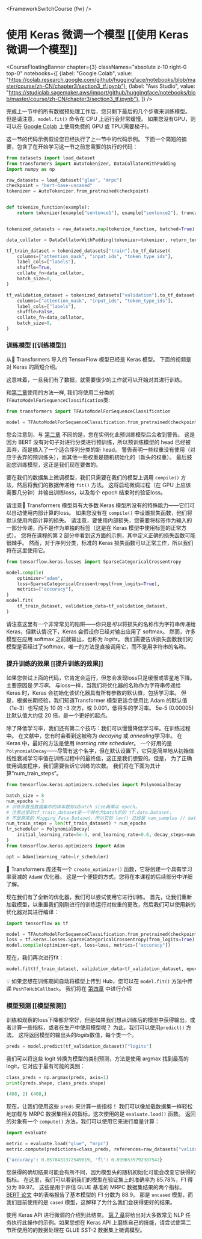 <FrameworkSwitchCourse {fw} />

# 使用 Keras 微调一个模型 [[使用 Keras 微调一个模型]]

<CourseFloatingBanner chapter={3}
  classNames="absolute z-10 right-0 top-0"
  notebooks={[
    {label: "Google Colab", value: "https://colab.research.google.com/github/huggingface/notebooks/blob/master/course/zh-CN/chapter3/section3_tf.ipynb"},
    {label: "Aws Studio", value: "https://studiolab.sagemaker.aws/import/github/huggingface/notebooks/blob/master/course/zh-CN/chapter3/section3_tf.ipynb"},
]} />

完成上一节中的所有数据预处理工作后，您只剩下最后的几个步骤来训练模型。 但是请注意，`model.fit()` 命令在 CPU 上运行会非常缓慢。 如果您没有GPU，则可以在 [Google Colab](https://colab.research.google.com/) 上使用免费的 GPU 或 TPU(需要梯子)。

这一节的代码示例假设您已经执行了上一节中的代码示例。 下面一个简短的摘要，包含了在开始学习这一节之前您需要的执行的代码：

```py
from datasets import load_dataset
from transformers import AutoTokenizer, DataCollatorWithPadding
import numpy as np

raw_datasets = load_dataset("glue", "mrpc")
checkpoint = "bert-base-uncased"
tokenizer = AutoTokenizer.from_pretrained(checkpoint)


def tokenize_function(example):
    return tokenizer(example["sentence1"], example["sentence2"], truncation=True)


tokenized_datasets = raw_datasets.map(tokenize_function, batched=True)

data_collator = DataCollatorWithPadding(tokenizer=tokenizer, return_tensors="tf")

tf_train_dataset = tokenized_datasets["train"].to_tf_dataset(
    columns=["attention_mask", "input_ids", "token_type_ids"],
    label_cols=["labels"],
    shuffle=True,
    collate_fn=data_collator,
    batch_size=8,
)

tf_validation_dataset = tokenized_datasets["validation"].to_tf_dataset(
    columns=["attention_mask", "input_ids", "token_type_ids"],
    label_cols=["labels"],
    shuffle=False,
    collate_fn=data_collator,
    batch_size=8,
)
```

### 训练模型 [[训练模型]]

从🤗 Transformers 导入的 TensorFlow 模型已经是 Keras 模型。 下面的视频是对 Keras 的简短介绍。

<Youtube id="rnTGBy2ax1c"/>

这意味着，一旦我们有了数据，就需要很少的工作就可以开始对其进行训练。

<Youtube id="AUozVp78dhk"/>

和[第二章](/course/chapter2)使用的方法一样, 我们将使用二分类的 `TFAutoModelForSequenceClassification`类: 

```py
from transformers import TFAutoModelForSequenceClassification

model = TFAutoModelForSequenceClassification.from_pretrained(checkpoint, num_labels=2)
```

您会注意到，与 [第二章](/course/chapter2) 不同的是，您在实例化此预训练模型后会收到警告。 这是因为 BERT 没有对句子对进行分类进行预训练，所以预训练模型的 head 已经被丢弃，而是插入了一个适合序列分类的新 head。 警告表明一些权重没有使用（对应于丢弃的预训练头），而其他一些权重是随机初始化的（新头的权重）。 最后鼓励您训练模型，这正是我们现在要做的。

要在我们的数据集上微调模型，我们只需要在我们的模型上调用 `compile()` 方法，然后将我们的数据传递给 `fit()` 方法。 这将启动微调过程（在 GPU 上应该需要几分钟）并输出训练loss，以及每个 epoch 结束时的验证loss。

<Tip>

请注意🤗 Transformers 模型具有大多数 Keras 模型所没有的特殊能力——它们可以自动使用内部计算的loss。 如果您没有在 `compile()` 中设置损失函数，他们将默认使用内部计算的损失。 请注意，要使用内部损失，您需要将标签作为输入的一部分传递，而不是作为单独的标签（这是在 Keras 模型中使用标签的正常方式）。 您将在课程的第 2 部分中看到这方面的示例，其中定义正确的损失函数可能很棘手。 然而，对于序列分类，标准的 Keras 损失函数可以正常工作，所以我们将在这里使用它。

</Tip>

```py
from tensorflow.keras.losses import SparseCategoricalCrossentropy

model.compile(
    optimizer="adam",
    loss=SparseCategoricalCrossentropy(from_logits=True),
    metrics=["accuracy"],
)
model.fit(
    tf_train_dataset, validation_data=tf_validation_dataset,
)
```

<Tip warning={true}>

请注意这里有一个非常常见的陷阱——你只是*可以*将损失的名称作为字符串传递给 Keras，但默认情况下，Keras 会假设你已经对输出应用了 softmax。 然而，许多模型在应用 softmax 之前就输出，也称为 *logits*。 我们需要告诉损失函数我们的模型是否经过了softmax，唯一的方法是直接调用它，而不是用字符串的名称。

</Tip>


### 提升训练的效果 [[提升训练的效果]]

<Youtube id="cpzq6ESSM5c"/>

如果您尝试上面的代码，它肯定会运行，但您会发现loss只是缓慢或零星地下降。 主要原因是*学习率*。 与loss一样，当我们将优化器的名称作为字符串传递给 Keras 时，Keras 会初始化该优化器具有所有参数的默认值，包括学习率。 但是，根据长期经验，我们知道Transformer 模型更适合使用比 Adam 的默认值（1e-3）也写成为 10 的 -3 次方，或 0.001，低得多的学习率。 5e-5 (0.00005) 比默认值大约低 20 倍，是一个更好的起点。

除了降低学习率，我们还有第二个技巧：我们可以慢慢降低学习率。在训练过程中。 在文献中，您有时会看到这被称为 *decaying* 或 *annealing*学习率。 在 Keras 中，最好的方法是使用 *learning rate scheduler*。 一个好用的是`PolynomialDecay`——尽管有这个名字，但在默认设置下，它只是简单地从初始值线性衰减学习率值在训练过程中的最终值，这正是我们想要的。但是， 为了正确使用调度程序，我们需要告诉它训练的次数。 我们将在下面为其计算“num_train_steps”。

```py
from tensorflow.keras.optimizers.schedules import PolynomialDecay

batch_size = 8
num_epochs = 3
# 训练步数是数据集中的样本数除以batch size再乘以 epoch。
# 注意这里的tf_train_dataset是一个转化为batch后的 tf.data.Dataset，
# 不是原来的 Hugging Face Dataset，所以它的 len() 已经是 num_samples // batch_size。
num_train_steps = len(tf_train_dataset) * num_epochs
lr_scheduler = PolynomialDecay(
    initial_learning_rate=5e-5, end_learning_rate=0.0, decay_steps=num_train_steps
)
from tensorflow.keras.optimizers import Adam

opt = Adam(learning_rate=lr_scheduler)
```

<Tip>

🤗 Transformers 库还有一个 `create_optimizer()` 函数，它将创建一个具有学习率衰减的 `AdamW` 优化器。 这是一个便捷的方式，您将在本课程的后续部分中详细了解。

</Tip>

现在我们有了全新的优化器，我们可以尝试使用它进行训练。 首先，让我们重新加载模型，以重置我们刚刚进行的训练运行对权重的更改，然后我们可以使用新的优化器对其进行编译：

```py
import tensorflow as tf

model = TFAutoModelForSequenceClassification.from_pretrained(checkpoint, num_labels=2)
loss = tf.keras.losses.SparseCategoricalCrossentropy(from_logits=True)
model.compile(optimizer=opt, loss=loss, metrics=["accuracy"])
```

现在，我们再次进行fit：

```py
model.fit(tf_train_dataset, validation_data=tf_validation_dataset, epochs=3)
```

<Tip>

💡 如果您想在训练期间自动将模型上传到 Hub，您可以在 `model.fit()` 方法中传递 `PushToHubCallback`。 我们将在 [第四章](/course/chapter4/3) 中进行介绍

</Tip>

### 模型预测 [[模型预测]]

<Youtube id="nx10eh4CoOs"/>


训练和观察的loss下降都非常好，但是如果我们想从训练后的模型中获得输出，或者计算一些指标，或者在生产中使用模型呢？ 为此，我们可以使用`predict()` 方法。 这将返回模型的输出头的*logits*数值，每个类一个。

```py
preds = model.predict(tf_validation_dataset)["logits"]
```

我们可以将这些 logit 转换为模型的类别预测，方法是使用 argmax 找到最高的 logit，它对应于最有可能的类别：

```py
class_preds = np.argmax(preds, axis=1)
print(preds.shape, class_preds.shape)
```

```python out
(408, 2) (408,)
```

现在，让我们使用这些 `preds` 来计算一些指标！ 我们可以像加载数据集一样轻松地加载与 MRPC 数据集相关的指标，这次使用的是 `evaluate.load()` 函数。 返回的对象有一个 `compute()` 方法，我们可以使用它来进行度量计算：

```py
import evaluate

metric = evaluate.load("glue", "mrpc")
metric.compute(predictions=class_preds, references=raw_datasets["validation"]["label"])
```

```python out
{'accuracy': 0.8578431372549019, 'f1': 0.8996539792387542}
```

您获得的确切结果可能会有所不同，因为模型头的随机初始化可能会改变它获得的指标。 在这里，我们可以看到我们的模型在验证集上的准确率为 85.78%，F1 得分为 89.97。 这些是用于评估 GLUE 基准的 MRPC 数据集结果的两个指标。 [BERT 论文](https://arxiv.org/pdf/1810.04805.pdf) 中的表格报告了基本模型的 F1 分数为 88.9。 那是 `uncased` 模型，而我们目前使用的是 `cased` 模型，这解释了为什么我们会获得更好的结果。

使用 Keras API 进行微调的介绍到此结束。 [第 7 章](/course/chapter7)将给出对大多数常见 NLP 任务执行此操作的示例。如果您想在 Keras API 上磨练自己的技能，请尝试使第二节所使用的的数据处理在 GLUE SST-2 数据集上微调模型。